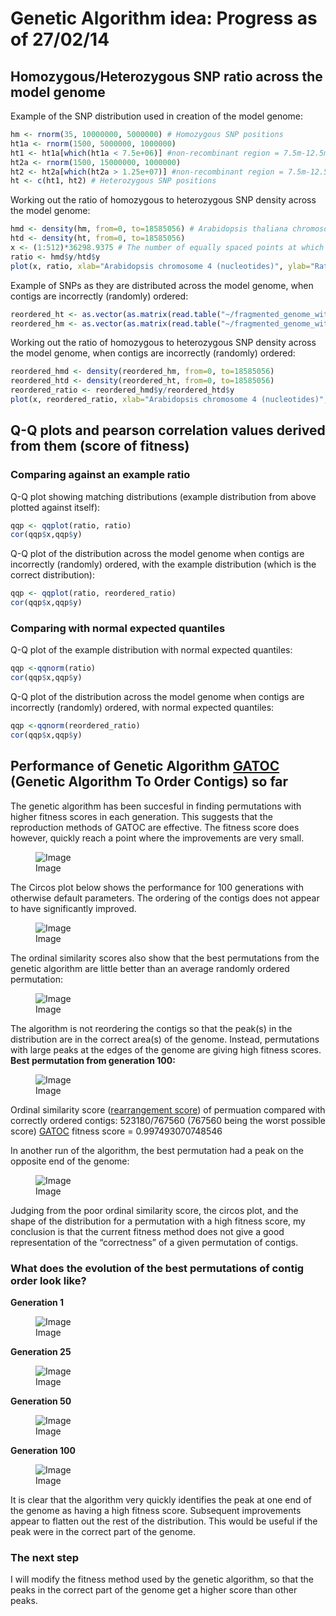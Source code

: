 Genetic Algorithm idea: Progress as of 27/02/14
========================================================

Homozygous/Heterozygous SNP ratio across the model genome
-------

Example of the SNP distribution used in creation of the model genome:

```r
hm <- rnorm(35, 10000000, 5000000) # Homozygous SNP positions
ht1a <- rnorm(1500, 5000000, 1000000)
ht1 <- ht1a[which(ht1a < 7.5e+06)] #non-recombinant region = 7.5m-12.5m
ht2a <- rnorm(1500, 15000000, 1000000)
ht2 <- ht2a[which(ht2a > 1.25e+07)] #non-recombinant region = 7.5m-12.5m
ht <- c(ht1, ht2) # Heterozygous SNP positions
```

Working out the ratio of homozygous to heterozygous SNP density across the model genome:

```r
hmd <- density(hm, from=0, to=18585056) # Arabidopsis thaliana chromosome 4 has 18585056 bp
htd <- density(ht, from=0, to=18585056)
x <- (1:512)*36298.9375 # The number of equally spaced points at which the kernel density was estimated is 512. Multiplying each of the values from 1 to 512 by 36298.9375, gives appropriate x axis values for the 18585056 bp model genome.
ratio <- hmd$y/htd$y
plot(x, ratio, xlab="Arabidopsis chromosome 4 (nucleotides)", ylab="Ratio of Homozygous SNP Density/Heterozygous SNP Density")
```

Example of SNPs as they are distributed across the model genome, when contigs are incorrectly (randomly) ordered:

```r
reordered_ht <- as.vector(as.matrix(read.table("~/fragmented_genome_with_snps/arabidopsis_datasets/ratio_dataset3/het_snps.txt", quote="\"")))
reordered_hm <- as.vector(as.matrix(read.table("~/fragmented_genome_with_snps/arabidopsis_datasets/ratio_dataset3/hom_snps.txt", quote="\"")))
```

Working out the ratio of homozygous to heterozygous SNP density across the model genome, when contigs are incorrectly (randomly) ordered:

```r
reordered_hmd <- density(reordered_hm, from=0, to=18585056)
reordered_htd <- density(reordered_ht, from=0, to=18585056)
reordered_ratio <- reordered_hmd$y/reordered_htd$y
plot(x, reordered_ratio, xlab="Arabidopsis chromosome 4 (nucleotides)", ylab="Ratio of Homozygous SNP Density/Heterozygous SNP Density")
```

Q-Q plots and pearson correlation values derived from them (score of fitness)
---------

### Comparing against an example ratio

Q-Q plot showing matching distributions (example distribution from above plotted against itself):

```r
qqp <- qqplot(ratio, ratio)
cor(qqp$x,qqp$y)
```

Q-Q plot of the distribution across the model genome when contigs are incorrectly (randomly) ordered, with the example distribution (which is the correct distribution):

```r
qqp <- qqplot(ratio, reordered_ratio)
cor(qqp$x,qqp$y)
```

### Comparing with normal expected quantiles

Q-Q plot of the example distribution with normal expected quantiles:

```r
qqp <-qqnorm(ratio)
cor(qqp$x,qqp$y)
```

Q-Q plot of the distribution across the model genome when contigs are incorrectly (randomly) ordered, with normal expected quantiles:

```r
qqp <-qqnorm(reordered_ratio)
cor(qqp$x,qqp$y)
```

Performance of Genetic Algorithm [GATOC](https://github.com/edwardchalstrey1/fragmented_genome_with_snps/blob/master/lib/GATOC.rb) (Genetic Algorithm To Order Contigs) so far
--------

The genetic algorithm has been succesful in finding permutations with higher fitness scores in each generation. This suggests that the reproduction methods of GATOC are effective. The fitness score does however, quickly reach a point where the improvements are very small.

![Image](https://github.com/edwardchalstrey1/fragmented_genome_with_snps/blob/master/arabidopsis_datasets/ratio_dataset4/run3/algorithm_performance.png?raw=true)

The Circos plot below shows the performance for 100 generations with otherwise default parameters. The ordering of the contigs does not appear to have significantly improved.

![Image](https://github.com/edwardchalstrey1/fragmented_genome_with_snps/blob/master/circos/good_figures/ratio_dataset4_run2_10-100.png?raw=true)

The ordinal similarity scores also show that the best permutations from the genetic algorithm are little better than an average randomly ordered permutation:

![Image](https://github.com/edwardchalstrey1/fragmented_genome_with_snps/blob/master/arabidopsis_datasets/ratio_dataset4/run3/ord_sim_over_generations.png?raw=true)

The algorithm is not reordering the contigs so that the peak(s) in the distribution are in the correct area(s) of the genome. Instead, permutations with large peaks at the edges of the genome are giving high fitness scores.
**Best permutation from generation 100:**

![Image](https://github.com/edwardchalstrey1/fragmented_genome_with_snps/blob/master/arabidopsis_datasets/ratio_dataset4/run4/gen_100_best_permutation_distribution.png?raw=true)

Ordinal similarity score ([rearrangement score](https://github.com/edwardchalstrey1/fragmented_genome_with_snps/blob/master/lib/rearrangement_score.rb)) of permuation compared with correctly ordered contigs: 523180/767560   (767560 being the worst possible score)
[GATOC](https://github.com/edwardchalstrey1/fragmented_genome_with_snps/blob/master/lib/GATOC.rb) fitness score = 0.997493070748546

In another run of the algorithm, the best permutation had a peak on the opposite end of the genome:

![Image](https://github.com/edwardchalstrey1/fragmented_genome_with_snps/blob/master/arabidopsis_datasets/ratio_dataset4/run3/best_permutation_distribution.png?raw=true)

Judging from the poor ordinal similarity score, the circos plot, and the shape of the distribution for a permutation with a high fitness score, my conclusion is that the current fitness method does not give a good representation of the "correctness" of a given permutation of contigs.

### What does the evolution of the best permutations of contig order look like?

**Generation 1**

![Image](https://github.com/edwardchalstrey1/fragmented_genome_with_snps/blob/master/arabidopsis_datasets/ratio_dataset4/run4/gen_1_best_permutation_distribution.png?raw=true)

**Generation 25**

![Image](https://github.com/edwardchalstrey1/fragmented_genome_with_snps/blob/master/arabidopsis_datasets/ratio_dataset4/run4/gen_25_best_permutation_distribution.png?raw=true)

**Generation 50**

![Image](https://github.com/edwardchalstrey1/fragmented_genome_with_snps/blob/master/arabidopsis_datasets/ratio_dataset4/run4/gen_50_best_permutation_distribution.png?raw=true)

**Generation 100**

![Image](https://github.com/edwardchalstrey1/fragmented_genome_with_snps/blob/master/arabidopsis_datasets/ratio_dataset4/run4/gen_100_best_permutation_distribution.png?raw=true)

It is clear that the algorithm very quickly identifies the peak at one end of the genome as having a high fitness score. Subsequent improvements appear to flatten out the rest of the distribution. This would be useful if the peak were in the correct part of the genome. 

### The next step 

I will modify the fitness method used by the genetic algorithm, so that the peaks in the correct part of the genome get a higher score than other peaks. 

